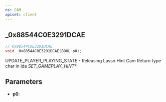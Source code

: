 ```yaml
---
ns: CAM
apiset: client
---
```

## _0x88544C0E3291DCAE

```c
// 0x88544C0E3291DCAE
void _0x88544C0E3291DCAE(BOOL p0);
```

UPDATE_PLAYER_PLAYING_STATE - Releasing Lasso Hint Cam
Return type char in ida
_SET_GAMEPLAY_HINT_*

## Parameters
* **p0**: